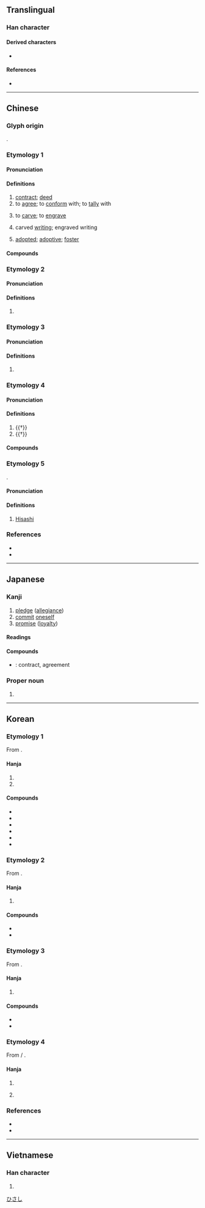 {{character info}}
{{character info|0xf909}}
==Translingual==

===Han character===
{{Han char|rn=37|rad=大|as=06|sn=9|four=57432|canj=QHK|ids=⿱㓞大(GHTKV),⿱𭃌大(J)}}

====Derived characters====
* {{l|mul|[[偰]], [[喫]], [[揳]], [[楔]], [[猰]], [[瘈]], [[碶]], [[禊]], [[稧]], [[窫]], [[葜]], [[褉]], [[鍥]]/[[锲]], [[㓶]], [[㝣]], [[䚉]]/[[𬢐]], [[䝟]], [[䦬]], [[䫔]], [[䱮]], [[𢝛]], [[𣸲]], [[𤋸]], [[𤟐]], [[𤧃]], [[𦝜]], [[𦩣]], [[𧩶]], [[𧼪]], [[𨂰]], [[𨜒]], [[𨜣]], [[𩮁]], [[𩴅]], [[𪃈]], [[𪰳]]}}

====References====
* {{Han ref|kx=0251.210|dkj=05917|dj=0513.010|hdz=10536.100|uh=5951|ud=22865|bh=ABB4|bd=43956}}

----

==Chinese==

===Glyph origin===
{{Han etym}}
{{Han compound|㓞|大|ls=psc|c1=p|c2=s}}.

===Etymology 1===
{{zh-forms|alt=栔}}

{{rfe|zh}}

====Pronunciation====
{{zh-pron
|m=qì
|c=kai3
|c-t=kai1
|h=pfs=khie
|mn=xm,qz,tp,lk,km,mg,hc:khòe/ml,kh,tn,yl,tc:khè/sx:khère
|mn_note=Xiamen, Quanzhou: khòe - vernacular; khè - literary
|mn-t=koi3/ki3
|mc=1
|oc=1+3,1
|cat=n,v
}}

====Definitions====
{{zh-hanzi}}

# [[contract]]; [[deed]]
# to [[agree]]; to [[conform]] with; to [[tally]] with
# {{lb|zh|literary}} to [[carve]]; to [[engrave]]
# {{lb|zh|literary}} carved [[writing]]; engraved writing
# {{lb|zh|Cantonese|Min Nan}} [[adopted]]; [[adoptive]]; [[foster]]

====Compounds====
{{zh-der|丹書鐵契|主契約|亞米契斯|交契|佃契|借契|冥契|勞動契約|參同契|合契若神|同窗契友|單務契約|團契|地契|壓契|契刀|契分|契券|契勘|契友|契合|契合金蘭|契契|契尾|契據|契文|契文舉例|契機|契稅|契箭|契約|契約書|契約說|契約農業|契若金蘭|契重|契需|姻契|宓契爾|官契|工作契約|左契|心契|忘年之契|忘形之契|房契|承攬契約|投契|文契|書契|有償契約|有名契約|欠契|死契|殷墟書契|殷契|水乳之契|活契|無償契約|田契|白契|相契|知契|磚契|社會契約|神會心契|租契|租賃契約|稅契|上契|立契|符契|紅契|結契|絕契|老契|至交契友|莫逆之契|虛錢實契|衿契|賢契|賣契|賣身契|道契|隨意契約|雙務契約|驗契|默契|契爸|契父|契爺|契媽|契哥|契弟|契姐|契妹}}

===Etymology 2===
{{zh-forms}}

====Pronunciation====
{{zh-pron
|m=qì
|c=kit3,hat1,kai2
|mn=qz:khit
|mc=2
|oc=n,4
|cat=
}}

====Definitions====
{{zh-hanzi}}

# {{zh-only|契丹|the [[Khitan]]s}}

===Etymology 3===
{{zh-forms|alt=偰}}

====Pronunciation====
{{zh-pron
|m=xiè
|c=sit3
|mn=qz:siat
|mn-t=siêg4/siag4
|mc=
|oc=
|cat=pn
}}

====Definitions====
{{zh-hanzi}}

# {{w|Xie of Shang|Xie}} {{gl|ancestor of the kings of the Shang dynasty}}

===Etymology 4===
{{zh-forms}}

====Pronunciation====
{{zh-pron
|m=qiè
|c=kit3
|mn=qz:khiat
|mn-t=kiêg4/kiag4
|mc=3
|oc=2,2+3
|cat=
}}

====Definitions====
{{zh-hanzi}}

# {{†}} {{zh-used in|契闊|[[assiduous]]; [[separate]]; etc.}}
# {{†}} {{zh-alt-form|挈|to [[take]]; to [[carry]]}}

====Compounds====
{{zh-der|契闊|契闊談讌|死生契闊}}

===Etymology 5===
{{zh-forms}}
{{obor|zh|ja|-}} {{ja-r|契|^ひさし}}.

====Pronunciation====
{{zh-pron
|m=Qì
|cat=pn
}}

====Definitions====
{{zh-hanzi}}

# [[Hisashi]] {{gl|a Japanese male given name}}

===References===
* {{R:twedu|A00864}}
* {{R:yue:Hanzi}}

{{zh-cat|Japanese male given names|Individuals}}

----

==Japanese==

===Kanji===
{{ja-kanji|grade=c|rs=大06}}

# [[pledge]] ([[allegiance]])
# [[commit]] [[oneself]]
# [[promise]] ([[loyalty]])

====Readings====
{{ja-readings
|goon=け, けち, せち
|kanon=けい, けつ, せつ
|kun=ちぎ-る, きざ-む, わりふ-
}}

====Compounds====
* {{ja-r|契約|けいやく}}: contract, agreement

===Proper noun===
{{ja-pos|proper|ひさし}}

# {{given name|ja|male}}

[[Category:Japanese male given names|ひさし]]

----

==Korean==

===Etymology 1===
From {{der|ko|ltc|-}} {{ltc-l|契|id=1}}. 

{{hanja-dongguk|콍〮|khyey}}

{{hanja-hunmong|계〯|kyey|書式#상35A}}

====Hanja====
{{ko-hanja-search}}
{{ko-hanja|맺다|맺을|계}}

# {{hanja form of|계|[[contract]], [[bond]]; [[deed]]; [[engrave]]}}
# {{hanja form of|계|a Korean [[w:rotating savings and credit association|rotating savings and credit association]]}}

====Compounds====
{{der-top3|Compounds}}
* {{ko-l|계약|[[contract]]|契約}}
* {{ko-l|계기|[[opportunity]]|契機}}
* {{ko-l|계주|契主}}
* {{ko-l|계원|契員}}
* {{ko-l|계회|契會}}
* {{ko-l|계약서|契約書}}
{{der-bottom}}

===Etymology 2===
From {{der|ko|ltc|-}} {{ltc-l|契|id=3}}. 

{{hanja-dongguk|켜ᇙ〮|khyelq}}

====Hanja====
{{ko-hanja|애쓰다|애쓸|결}}

# {{lb|ko|literary}} {{hanja form of|결|to be [[assiduous]]; to [[work]] [[hard]]; to [[toil]]}}

====Compounds====
{{der-top|Compounds}}
* {{ko-l|결활|to be [[assiduous]]; to [[work]] [[hard]]; to [[toil]]|契闊}}
* {{ko-l|결결|契契}}
{{der-bottom}}

===Etymology 3===
From {{der|ko|ltc|-}} {{ltc-l|契|id=2}}.

====Hanja====
{{ko-hanja|[[부족]] [[이름]]|글}}

# {{lb|ko|historical}} {{hanja form of|글|a [[tribe]] [[name]]}}

====Compounds====
{{der-top|Compounds}}
* {{ko-l|^[[글단]] → ^[[글안]] → ^[[거란]]|the [[Khitan]]s|契丹}}
* {{ko-l|[[글안장]] → [[거란장]]|契丹▽場}}
{{der-bottom}}

===Etymology 4===
From {{der|ko|ltc|-}} {{zh-l|*契}} / {{ltc-l|偰|id=1}}. 

{{hanja-dongguk|셔ᇙ〮|syelq}}

====Hanja====
{{ko-hanja|[[사람]] [[이름]]|설}}

# {{hanja form of|설|{{n-g|used in [[personal name]]s}}}}
# {{lb|ko|historical}} {{hanja form of|설|{{w|Xie of Shang|Xie}} {{gl|ancestor of the kings of the Shang dynasty}}}}

===References===
* {{R:hanjadoc|2107}}
* {{R:ko:Inmyeongyonghanjapyo|23}}

----

==Vietnamese==

===Han character===
{{vi-hantu|[[khế]], [[khé]], [[khè]], [[khía]], [[khít]], [[khẻ]], [[khẽ]], [[khịt]]|rs=大06}}

# {{rfdef|vi|sort=大06}}